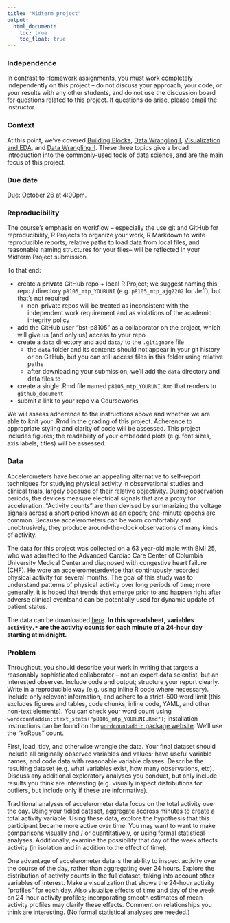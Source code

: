 ```yaml
---
title: "Midterm project"
output:
  html_document: 
    toc: true
    toc_float: true
---
```


### Independence

In contrast to Homework assignments, you must work completely independently on this project -- do not discuss your approach, your code, or your results with any other students, and do not use the discussion board for questions related to this project. If questions do arise, please email the instructor.

### Context

At this point, we've covered [Building Blocks](topic_building_blocks.html), [Data Wrangling I](topic_data_wrangling_i.html), [Visualization and EDA](topic_visualization_and_eda.html), and [Data Wrangling II](topic_data_wrangling_ii.html). These three topics give a broad introduction into the commonly-used tools of data science, and are the main focus of this project.

### Due date

Due: October 26 at 4:00pm. 

### Reproducibility

The course's emphasis on workflow -- especially the use git and GitHub for reproducibility, R Projects to organize your work, R Markdown to write reproducible reports, relative paths to load data from local files, and reasonable naming structures for your files-- will be reflected in your Midterm Project submission. 

To that end: 

* create a **private** GitHub repo + local R Project; we suggest naming this repo / directory `p8105_mtp_YOURUNI` (e.g. `p8105_mtp_ajg2202` for Jeff), but that's not required
    * non-private repos will be treated as inconsistent with the independent work requirement and as violations of the academic integrity policy
* add the GitHub user "bst-p8105" as a collaborator on the project, which will give us (and only us) access to your repo
* create a `data` directory and add `data/` to the `.gitignore` file 
    * the `data` folder and its contents should not appear in your git history or on GitHub, but you can still access files in this folder using relative paths
    * after downloading your submission, we'll add the `data` directory and data files to 
* create a single .Rmd file named `p8105_mtp_YOURUNI.Rmd` that renders to `github_document`
* submit a link to your repo via Courseworks

We will assess adherence to the instructions above and whether we are able to knit your .Rmd in the grading of this project. Adherence to appropriate styling and clarity of code will be assessed. This project includes figures; the readability of your embedded plots (e.g. font sizes, axis labels, titles) will be assessed.


### Data

Accelerometers have become an appealing alternative to self-report techniques for studying physical activity in observational studies and clinical trials, largely because of their relative objectivity. During observation periods, the devices measure electrical signals that are a proxy for acceleration. "Activity counts" are then devised by summarizing the voltage signals across a short period known as an epoch; one-minute epochs are common. Because accelerometers can be worn comfortably and unobtrusively, they produce around-the-clock observations of many kinds of activity.

The data for this project was collected on a 63 year-old male with BMI 25, who was admitted to the Advanced Cardiac Care Center of Columbia University Medical Center and diagnosed with congestive heart failure (CHF). He wore an accelerometerdevice that continuously recorded physical activity for several months. The goal of this study was to understand patterns of physical activity over long periods of time; more generally, it is hoped that trends that emerge prior to and happen right after adverse clinical eventsand can be potentially used for dynamic update of patient status.

The data can be downloaded [here](data/p8105_mtp_data.csv). **In this spreadsheet, variables `activity.*` are the activity counts for each minute of a 24-hour day starting at midnight.**


### Problem

Throughout, you should describe your work in writing that targets a reasonably sophisticated collaborator – not an expert data scientist, but an interested observer. Include code and output; structure your report clearly. Write in a reproducible way (e.g. using inline R code where necessary). Include only relevant information, and adhere to a strict-500 word limit (this excludes figures and tables, code chunks, inline code, YAML, and other non-text elements). You can check your word count using `wordcountaddin::text_stats("p8105_mtp_YOURUNI.Rmd")`; installation instructions can be found on the [`wordcountaddin` package website](https://github.com/benmarwick/wordcountaddin). We'll use the "koRpus" count.

First, load, tidy, and otherwise wrangle the data. Your final dataset should include all originally observed variables and values; have useful variable names; and code data with reasonable variable classes. Describe the resulting dataset (e.g. what variables exist, how many observations, etc). Discuss any additional exploratory analyses you conduct, but only include results you think are interesting (e.g. visually inspect distributions for outliers, but include only if these are informative).

Traditional analyses of accelerometer data focus on the total activity over the day. Using your tidied dataset, aggregate accross minutes to create a total activity variable. Using these data, explore the hypothesis that this participant became more active over time. You may want to want to make comparisons visually and / or quantitatively, or using formal statistical analyses. Additionally, examine the possibility that day of the week affects activity (in isolation and in addition to the effect of time).

One advantage of accelerometer data is the ability to inspect activity over the course of the day, rather than aggregating over 24 hours. Explore the distribution of activity counts in the full dataset, taking into account other variables of interest. Make a visualization that shows the 24-hour activity "profiles" for each day. Also visualize effects of time and day of the week on 24-hour activity profiles; incorporating smooth estimates of mean activity profiles may clarify these effects. Comment on relationships you think are interesting. (No formal statistical analyses are needed.)


